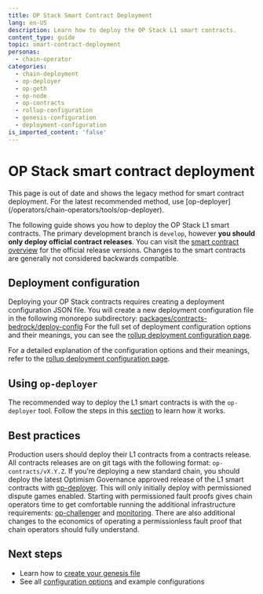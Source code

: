 ```yaml
---
title: OP Stack Smart Contract Deployment
lang: en-US
description: Learn how to deploy the OP Stack L1 smart contracts.
content_type: guide
topic: smart-contract-deployment
personas:
  - chain-operator
categories:
  - chain-deployment
  - op-deployer
  - op-geth
  - op-node
  - op-contracts
  - rollup-configuration
  - genesis-configuration
  - deployment-configuration
is_imported_content: 'false'
---
```



# OP Stack smart contract deployment

<Callout type="warning">
This page is out of date and shows the legacy method for smart contract deployment.
For the latest recommended method, use [op-deployer](/operators/chain-operators/tools/op-deployer).
</Callout>

The following guide shows you how to deploy the OP Stack L1 smart contracts.
The primary development branch is `develop`, however **you should only deploy
official contract releases**. You can visit the [smart contract overview](/stack/smart-contracts/smart-contracts)
for the official release versions. Changes to the smart contracts are
generally not considered backwards compatible.

## Deployment configuration

Deploying your OP Stack contracts requires creating a deployment configuration
JSON file. You will create a new deployment configuration file in the following
monorepo subdirectory: [packages/contracts-bedrock/deploy-config](https://github.com/ethereum-optimism/optimism/tree/develop/packages/contracts-bedrock/deploy-config)
For the full set of deployment configuration options and their meanings, you
can see the [rollup deployment configuration page](/operators/chain-operators/configuration/rollup).

For a detailed explanation of the configuration options and their meanings, refer to the [rollup deployment configuration page](/operators/chain-operators/configuration/rollup).

## Using `op-deployer`

The recommended way to deploy the L1 smart contracts is with the `op-deployer` tool.
Follow the steps in this [section](/operators/chain-operators/tutorials/create-l2-rollup#using-op-deployer) to learn how it works.


## Best practices

Production users should deploy their L1 contracts from a contracts release.
All contracts releases are on git tags with the following format:
`op-contracts/vX.Y.Z`. If you're deploying a new standard chain, you should
deploy the latest Optimism Governance approved release of the L1 smart contracts with [op-deployer](/operators/chain-operators/tools/op-deployer). This will only initially deploy with permissioned dispute games
enabled.
Starting with permissioned fault proofs gives chain operators time to get comfortable
running the additional infrastructure requirements: [op-challenger](https://github.com/ethereum-optimism/optimism/tree/develop/op-challenger) and
[monitoring](https://github.com/ethereum-optimism/monitorism/tree/main). There are also
additional changes to the economics of operating a permissionless fault proof that chain operators should fully understand.

## Next steps

*   Learn how to [create your genesis file](/operators/chain-operators/deploy/genesis)
*   See all [configuration options](/operators/chain-operators/configuration/rollup) and example configurations
